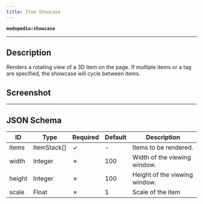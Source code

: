 ```yaml
---
title: Item Showcase
---
```

**`modopedia:showcase`**

---

## Description
Renders a rotating view of a 3D item on the page. If multiple items or a tag are specified, the showcase will cycle between items.

## Screenshot
<Asset location="modopedia:page_components/showcase" width={580} height={364} />

---

## JSON Schema
| ID     | Type        | Required | Default | Description                   |
|--------|-------------|----------|---------|-------------------------------|
| items  | ItemStack[] | &check;  | -       | Items to be rendered.         |
| width  | Integer     | &cross;  | 100     | Width of the viewing window.  |
| height | Integer     | &cross;  | 100     | Height of the viewing window. |
| scale  | Float       | &cross;  | 1       | Scale of the item             |